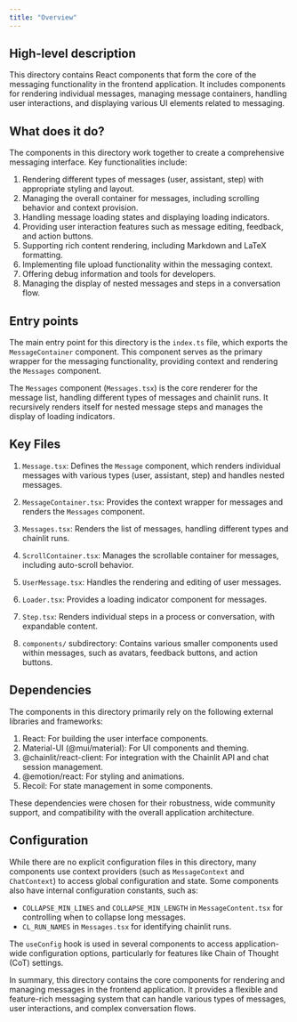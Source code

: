 ```yaml
---
title: "Overview"
---
```


## High-level description
This directory contains React components that form the core of the messaging functionality in the frontend application. It includes components for rendering individual messages, managing message containers, handling user interactions, and displaying various UI elements related to messaging.

## What does it do?
The components in this directory work together to create a comprehensive messaging interface. Key functionalities include:

1. Rendering different types of messages (user, assistant, step) with appropriate styling and layout.
2. Managing the overall container for messages, including scrolling behavior and context provision.
3. Handling message loading states and displaying loading indicators.
4. Providing user interaction features such as message editing, feedback, and action buttons.
5. Supporting rich content rendering, including Markdown and LaTeX formatting.
6. Implementing file upload functionality within the messaging context.
7. Offering debug information and tools for developers.
8. Managing the display of nested messages and steps in a conversation flow.

## Entry points
The main entry point for this directory is the `index.ts` file, which exports the `MessageContainer` component. This component serves as the primary wrapper for the messaging functionality, providing context and rendering the `Messages` component.

The `Messages` component (`Messages.tsx`) is the core renderer for the message list, handling different types of messages and chainlit runs. It recursively renders itself for nested message steps and manages the display of loading indicators.

## Key Files
1. `Message.tsx`: Defines the `Message` component, which renders individual messages with various types (user, assistant, step) and handles nested messages.

2. `MessageContainer.tsx`: Provides the context wrapper for messages and renders the `Messages` component.

3. `Messages.tsx`: Renders the list of messages, handling different types and chainlit runs.

4. `ScrollContainer.tsx`: Manages the scrollable container for messages, including auto-scroll behavior.

5. `UserMessage.tsx`: Handles the rendering and editing of user messages.

6. `Loader.tsx`: Provides a loading indicator component for messages.

7. `Step.tsx`: Renders individual steps in a process or conversation, with expandable content.

8. `components/` subdirectory: Contains various smaller components used within messages, such as avatars, feedback buttons, and action buttons.

## Dependencies
The components in this directory primarily rely on the following external libraries and frameworks:

1. React: For building the user interface components.
2. Material-UI (@mui/material): For UI components and theming.
3. @chainlit/react-client: For integration with the Chainlit API and chat session management.
4. @emotion/react: For styling and animations.
5. Recoil: For state management in some components.

These dependencies were chosen for their robustness, wide community support, and compatibility with the overall application architecture.

## Configuration
While there are no explicit configuration files in this directory, many components use context providers (such as `MessageContext` and `ChatContext`) to access global configuration and state. Some components also have internal configuration constants, such as:

- `COLLAPSE_MIN_LINES` and `COLLAPSE_MIN_LENGTH` in `MessageContent.tsx` for controlling when to collapse long messages.
- `CL_RUN_NAMES` in `Messages.tsx` for identifying chainlit runs.

The `useConfig` hook is used in several components to access application-wide configuration options, particularly for features like Chain of Thought (CoT) settings.

In summary, this directory contains the core components for rendering and managing messages in the frontend application. It provides a flexible and feature-rich messaging system that can handle various types of messages, user interactions, and complex conversation flows.